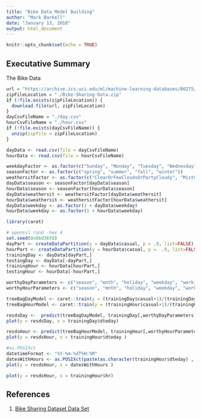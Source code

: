 ```yaml
---
title: "Bike Data Model Building"
author: "Mark Barkell"
date: "January 13, 2018"
output: html_document
---
```


```r
knitr::opts_chunk$set(echo = TRUE)
```

## Executative Summary

The Bike Data

```r
url = "https://archive.ics.uci.edu/ml/machine-learning-databases/00275/Bike-Sharing-Dataset.zip"
zipFileLocation = "./Bike-Sharing-Data.zip"
if (!file.exists(zipFileLocation)) {
  download.file(url, zipFileLocation)
}
dayCsvFileName = "./day.csv"
hourCsvFileName = "./hour.csv"
if (!file.exists(dayCsvFileName)) {
  unzip(zipfile = zipFileLocation)
}

dayData <- read.csv(file = dayCsvFileName)
hourData <- read.csv(file = hourCsvFileName)


```

```r
weekdayFactor <- as.factor(c("Sunday", "Monday", "Tuesday", "Wednesday", "Thursday", "Friday", "Saturday"))
seasonFactor <- as.factor(c("spring", "summer", "fall", "winter"))
weathersitFactor <- as.factor(c("ClearOrFewCloudsOrPartyCloudy", "MistCloudyOrMistBrokenCloudsOrMistFewCloudsOrMist", "LightSnowOrLightRainOrThunderStormOrScatteredCloudsOrLightRainOrScatteredClouds", "HeavyRainOrIcePalletsOrThunderstormOrMistOrSnowOrFog"))
dayData$season <- seasonFactor[dayData$season]
hourData$season <- seasonFactor[hourData$season]
dayData$weathersit <- weathersitFactor[dayData$weathersit]
hourData$weathersit <- weathersitFactor[hourData$weathersit]
dayData$weekday <- as.factor(1 + dayData$weekday)
hourData$weekday <- as.factor(1 + hourData$weekday)
```

```r
library(caret)
```

```r
# openssl rand -hex 4
set.seed(0x86d36f8)
dayPart <- createDataPartition(y = dayData$casual, p = .9, list=FALSE)
hourPart <- createDataPartition(y = hourData$casual, p =  .9, list=FALSE)
trainingDay <- dayData[dayPart,]
testingDay <- dayData[-dayPart,]
trainingHour <- hourData[hourPart,]
testingHour <- hourData[-hourPart,]
```

```r
worthyDayParameters <- c("season", "mnth", "holiday", "weekday", "workingday", "weathersit", "temp", "atemp", "hum", "windspeed")
worthyHourParameters <- c("season", "mnth", "holiday", "weekday", "workingday", "weathersit", "temp", "atemp", "hum", "windspeed", "hr")
```

```r
treeBagDayModel <- caret::train(y = (trainingDay$casual+1)/(trainingDay$registered+1), x = trainingDay[,worthyDayParameters], method = "treebag", preProcess = c("scale", "center", "BoxCox"))
treeBagHourModel <- caret::train(y = (trainingHour$casual+1)/(trainingHour$registered+1), x = trainingHour[,worthyHourParameters], method = "treebag", preProcess = c("scale", "center", "BoxCox"))
```

```r
resdsDay <-  predict(treeBagDayModel, trainingDay[,worthyDayParameters]) - (trainingDay$casual+1)/(trainingDay$registered+1)
plot(y = resdsDay, x = trainingDay$dteday)
```

```r
resdsHour <- predict(treeBagHourModel, trainingHour[,worthyHourParameters]) - (trainingHour$casual+1)/(trainingHour$registered + 1)
plot(y = resdsHour, x = trainingHour$dteday )
```

```r
#as.POSIXct
datetimeFormat <- "%Y-%m-%dT%H:%M"
datesWithHours <- as.POSIXct(paste(as.character(trainingHour$dteday) , "T" , as.character(trainingHour$hr), ":00"), datetimeFormat )
plot(y = resdsHour, x = datesWithHours )
```


```r
plot(y = resdsHour, x = trainingHour$hr)
```

## References

1. [Bike Sharing Dataset Data Set](https://archive.ics.uci.edu/ml/datasets/Bike+Sharing+Dataset#)

